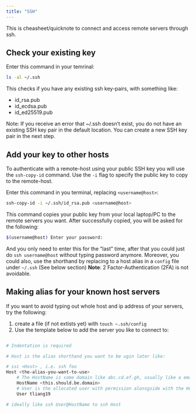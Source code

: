 ```yaml
---
title: "SSH"
---
```


This is cheasheet/quicknote to connect and access remote servers through ssh.

## Check your existing key

Enter this command in your temrinal:

```bash
ls -al ~/.ssh
```

This checks if you have any existing ssh key-pairs, with something like:

- id_rsa.pub
- id_ecdsa.pub
- id_ed25519.pub

Note: If you receive an error that ~/.ssh doesn't exist, you do not have an existing SSH key pair in the default location. You can create a new SSH key pair in the next step.


## Add your key to other hosts

To authenticate with a remote-host using your public SSH key you will use the `ssh-copy-id` command. Use the `-i` flag to specify the public key to copy to the remote-host.

Enter this command in you terminal, replacing `<username@host>`:

```bash
ssh-copy-id -i ~/.ssh/id_rsa.pub <username@host>
```

This command copies your public key from your local laptop/PC to the remote servers you want. After successfully copied, you will be asked for the following:

```bash
$(username@host) Enter your password:
```

And you only need to enter this for the "last" time, after that you could just do `ssh username@host` without typing password anymore.  Moreover, you could also, use the shorthand by replacing to a host alias in a `config` file under `~/.ssh` (See below section) **Note**: 2 Factor-Authentication (2FA) is not avoidable. 

## Making alias for your known host servers

If you want to avoid typing out whole host and ip address of your servers, try the following:

1. create a file (if not extists yet) with `touch ~.ssh/config`
2. Use the template below to add the server you like to connect to:

```bash

# Indentation is required

# Host is the alias shorthand you want to be ugin later like:

# ssc <Host> , i.e. ssh foo
Host <the-alias-you-want-to-use>
    # The HostName is some domain like abc.cd.ef.gh, usually like a email link?
	HostName <this.should.be.domain>
    # User is the allocated user with permission alonsgside with the HostName
	User tliang19

# ideally like ssh User@HostName to ssh Host
``` 